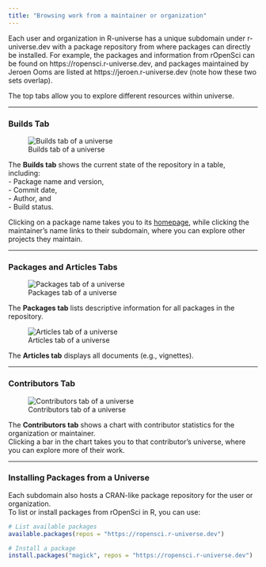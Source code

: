 ```yaml
---
title: "Browsing work from a maintainer or organization"
---
```


Each user and organization in R-universe has a unique subdomain under r-universe.dev with a package repository from where packages can directly be installed. 
For example, the packages and information from rOpenSci can be found on https://ropensci.r-universe.dev, and packages maintained by Jeroen Ooms are listed at https://jeroen.r-universe.dev (note how these two sets overlap).

The top tabs allow you to explore different resources within universe.

---

### Builds Tab

![Builds tab of a universe](../img/univ-builds.png){group="univ" fig-alt="Builds tab of a universe, including a summary table of package versions and the status of latest builds on different OS."}

The **Builds tab** shows the current state of the repository in a table, including:  
- Package name and version,  
- Commit date,  
- Author, and  
- Build status. 

Clicking on a package name takes you to its [homepage](/browse/packages.html), while clicking the maintainer’s name links to their subdomain, where you can explore other projects they maintain.

---

### Packages and Articles Tabs

![Packages tab of a universe](../img/univ-packages.png){group="univ" fig-alt="Packages tab of a universe, showing one summary card per package."}

The **Packages tab** lists descriptive information for all packages in the repository.

![Articles tab of a universe](../img/univ-articles.png){group="univ" fig-alt="Articles tab of a universe, showing all vignettes."}

The **Articles tab** displays all documents (e.g., vignettes).

---

### Contributors Tab

![Contributors tab of a universe](../img/univ-contributors.png){group="univ" fig-alt="Contributors tab of a universe, showing contribution activity per contributor."}

The **Contributors tab** shows a chart with contributor statistics for the organization or maintainer.  
Clicking a bar in the chart takes you to that contributor’s universe, where you can explore more of their work.  

---

### Installing Packages from a Universe

Each subdomain also hosts a CRAN-like package repository for the user or organization.  
To list or install packages from rOpenSci in R, you can use:

```r
# List available packages
available.packages(repos = "https://ropensci.r-universe.dev")

# Install a package
install.packages("magick", repos = "https://ropensci.r-universe.dev")
```
